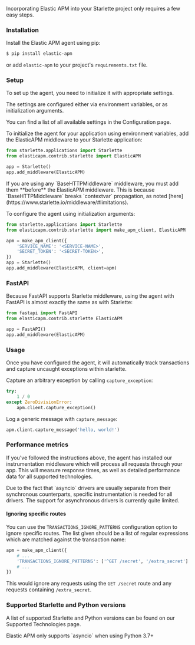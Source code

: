 

<div id="starlette-support"></div>

Incorporating Elastic APM into your Starlette project only requires a few easy
steps.

<div id="starlette-installation"></div>

### Installation

Install the Elastic APM agent using pip:

```bash
$ pip install elastic-apm
```

or add `elastic-apm` to your project's `requirements.txt` file.

<div id="starlette-setup"></div>

### Setup

To set up the agent, you need to initialize it with appropriate settings.

The settings are configured either via environment variables, or as
initialization arguments.

You can find a list of all available settings in the
<DocLink id="serverlessObservabilityApmAgentsPythonConfigure">Configuration</DocLink> page.

To initialize the agent for your application using environment variables, add
the ElasticAPM middleware to your Starlette application:

```python
from starlette.applications import Starlette
from elasticapm.contrib.starlette import ElasticAPM

app = Starlette()
app.add_middleware(ElasticAPM)
```

<DocCallOut title="Warning" color="warning">
If you are using any `BaseHTTPMiddleware` middleware, you must add them
**before** the ElasticAPM middleware. This is because `BaseHTTPMiddleware` breaks
`contextvar` propagation, as noted
[here](https://www.starlette.io/middleware/#limitations).
</DocCallOut>

To configure the agent using initialization arguments:

```python
from starlette.applications import Starlette
from elasticapm.contrib.starlette import make_apm_client, ElasticAPM

apm = make_apm_client({
    'SERVICE_NAME': '<SERVICE-NAME>',
    'SECRET_TOKEN': '<SECRET-TOKEN>',
})
app = Starlette()
app.add_middleware(ElasticAPM, client=apm)
```

<div id="starlette-fastapi"></div>

### FastAPI

Because FastAPI supports Starlette middleware, using the agent with FastAPI
is almost exactly the same as with Starlette:

```python
from fastapi import FastAPI
from elasticapm.contrib.starlette ElasticAPM

app = FastAPI()
app.add_middleware(ElasticAPM)
```

<div id="starlette-usage"></div>

### Usage

Once you have configured the agent, it will automatically track transactions
and capture uncaught exceptions within starlette.

Capture an arbitrary exception by calling
<DocLink id="serverlessObservabilityApmAgentsPythonApi" section="clientcapture_exception">`capture_exception`</DocLink>:

```python
try:
    1 / 0
except ZeroDivisionError:
    apm.client.capture_exception()
```

Log a generic message with <DocLink id="serverlessObservabilityApmAgentsPythonApi" section="clientcapture_message">`capture_message`</DocLink>:

```python
apm.client.capture_message('hello, world!')
```

<div id="starlette-performance-metrics"></div>

### Performance metrics

If you've followed the instructions above, the agent has installed our
instrumentation middleware which will process all requests through your app.
This will measure response times, as well as detailed performance data for
all supported technologies.

<DocCallOut title="Note">
Due to the fact that `asyncio` drivers are usually separate from their
synchronous counterparts, specific instrumentation is needed for all drivers.
The support for asynchronous drivers is currently quite limited.
</DocCallOut>

<div id="starlette-ignoring-specific-views"></div>

#### Ignoring specific routes

You can use the
<DocLink id="serverlessObservabilityApmAgentsPythonConfigure" section="transactions_ignore_patterns">`TRANSACTIONS_IGNORE_PATTERNS`</DocLink>
configuration option to ignore specific routes. The list given should be a
list of regular expressions which are matched against the transaction name:

```python
apm = make_apm_client({
    # ...
    'TRANSACTIONS_IGNORE_PATTERNS': ['^GET /secret', '/extra_secret']
    # ...
})
```

This would ignore any requests using the `GET /secret` route
and any requests containing `/extra_secret`.

<div id="supported-starlette-and-python-versions"></div>

### Supported Starlette and Python versions

A list of supported <DocLink id="serverlessObservabilityApmAgentsPythonSupportedTechnologies" section="starlettefastapi">Starlette</DocLink> and
<DocLink id="serverlessObservabilityApmAgentsPythonSupportedTechnologies" section="python">Python</DocLink> versions can be found on our
<DocLink id="serverlessObservabilityApmAgentsPythonSupportedTechnologies">Supported Technologies</DocLink> page.

<DocCallOut title="Note">
Elastic APM only supports `asyncio` when using Python 3.7+
</DocCallOut>

